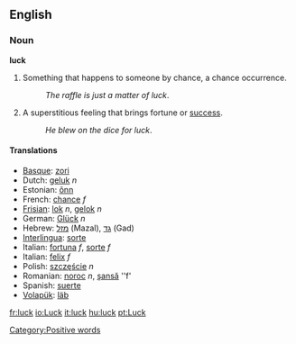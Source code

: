 ==English==

===Noun===
'''luck'''

#Something that happens to someone by chance, a chance occurrence.
#:''The raffle is just a matter of luck''.
#A superstitious feeling that brings fortune or [[success]].
#:''He blew on the dice for luck''.

==== Translations ====
*[[Basque]]: [[zori]]
*Dutch: [[geluk]] ''n''
*Estonian: [[õnn]]
*French: [[chance]] ''f''
*[[Frisian]]: [[lok]] ''n'', [[gelok]] ''n''
*German: [[Glück]] ''n''
*Hebrew: [[מזל]] (Mazal), [[גד]] (Gad)
*[[Interlingua]]: [[sorte]]
*Italian: [[fortuna]] ''f'', [[sorte]] ''f''
*Italian: [[felix]] ''f''
*Polish: [[szczęście]] ''n''
*Romanian: [[noroc]] ''n'', [[şansă]] ''f'
*Spanish: [[suerte]]
*[[Volapük]]: [[läb]]

[[Category:Positive words]]

[[fr:luck]]
[[io:Luck]]
[[it:luck]]
[[hu:luck]]
[[pt:Luck]]